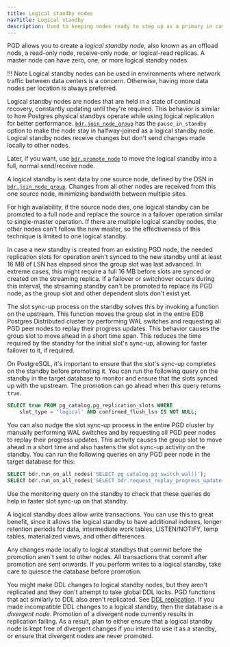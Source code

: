 ```yaml
---
title: Logical standby nodes
navTitle: Logical standby
description: Used to keeping nodes ready to step up as a primary in case of failure
---
```


PGD allows you to create a *logical standby node*, also known as an offload
node, a read-only node, receive-only node, or logical-read replicas.
A master node can have zero, one, or more logical standby nodes.

!!! Note
    Logical standby nodes can be used in environments where network traffic
    between data centers is a concern. Otherwise, having more data nodes per
    location is always preferred.

Logical standby nodes are nodes that are held in a state of continual recovery,
constantly updating until they're required. This behavior is similar to how Postgres physical standbys operate while using logical replication for better performance. [`bdr.join_node_group`](/pgd/5.6/reference/nodes-management-interfaces#bdrjoin_node_group) has the `pause_in_standby`
option to make the node stay in halfway-joined as a logical standby node.
Logical standby nodes receive changes but don't send changes made locally
to other nodes.

Later, if you want, use
[`bdr.promote_node`](/pgd/5.6/reference/nodes-management-interfaces#bdrpromote_node)
to move the logical standby into a full, normal send/receive node.

A logical standby is sent data by one source node, defined by the DSN in
[`bdr.join_node_group`](/pgd/5.6/reference/nodes-management-interfaces#bdrjoin_node_group).
Changes from all other nodes are received from this one source node, minimizing
bandwidth between multiple sites.

For high availability, if the source node dies, one logical standby can be promoted to a full node and
replace the source in a failover operation similar to single-master operation.
If there are multiple logical standby nodes, the other nodes can't follow the
new master, so the effectiveness of this technique is limited to one logical
standby.

In case a new standby is created from an existing PGD node, the needed
replication slots for operation aren't synced to the new standby until at least
16 MB of LSN has elapsed since the group slot was last advanced. In extreme
cases, this might require a full 16 MB before slots are synced or created on the
streaming replica. If a failover or switchover occurs during this interval, the
streaming standby can't be promoted to replace its PGD node, as the group slot
and other dependent slots don't exist yet.

The slot sync-up process on the standby solves this by invoking a function on
the upstream. This function moves the group slot in the entire EDB Postgres
Distributed cluster by performing WAL switches and requesting all PGD peer nodes
to replay their progress updates. This behavior causes the group slot to move
ahead in a short time span. This reduces the time required by the standby for
the initial slot's sync-up, allowing for faster failover to it, if required.

On PostgreSQL, it's important to ensure that the slot's sync-up completes on the
standby before promoting it. You can run the following query on the standby in
the target database to monitor and ensure that the slots synced up with the
upstream. The promotion can go ahead when this query returns `true`.

```sql
SELECT true FROM pg_catalog.pg_replication_slots WHERE
    slot_type = 'logical' AND confirmed_flush_lsn IS NOT NULL;
```

You can also nudge the slot sync-up process in the entire PGD
cluster by manually performing WAL switches and by requesting all PGD
peer nodes to replay their progress updates. This activity causes
the group slot to move ahead in a short time and also hastens the
slot sync-up activity on the standby. You can run the following queries
on any PGD peer node in the target database for this:

```sql
SELECT bdr.run_on_all_nodes('SELECT pg_catalog.pg_switch_wal()');
SELECT bdr.run_on_all_nodes('SELECT bdr.request_replay_progress_update()');
```

Use the monitoring query on the standby to check that these
queries do help in faster slot sync-up on that standby.

A logical standby does allow write transactions. You can use this to great
benefit, since it allows the logical standby to have additional indexes, longer
retention periods for data, intermediate work tables, LISTEN/NOTIFY, temp
tables, materialized views, and other differences.

Any changes made locally to logical standbys that commit before the promotion
aren't sent to other nodes. All transactions that commit after promotion
are sent onwards. If you perform writes to a logical standby,
take care to quiesce the database before promotion.

You might make DDL changes to logical standby nodes, but they aren't
replicated and they don't attempt to take global DDL locks. PGD functions
that act similarly to DDL also aren't replicated. See [DDL replication](../ddl/).
If you made incompatible DDL changes to a logical standby,
then the database is a *divergent node*. Promotion of a divergent
node currently results in replication failing.
As a result, plan to either ensure that a logical standby node
is kept free of divergent changes if you intend to use it as a standby, or
ensure that divergent nodes are never promoted.
